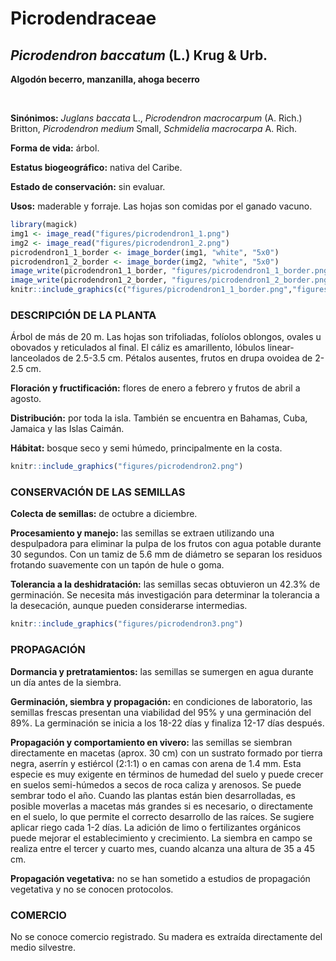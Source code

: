 # Picrodendraceae {.unnumbered}

## *Picrodendron baccatum* (L.) Krug & Urb. {#picro .unnumbered}

::: {.blackbox data-latex=""}
**Algodón becerro, manzanilla, ahoga becerro**
:::
<br>

**Sinónimos:** *Juglans baccata* L., *Picrodendron macrocarpum* (A. Rich.) Britton, *Picrodendron medium* Small, *Schmidelia macrocarpa* A. Rich.

**Forma de vida:** árbol.

**Estatus biogeográfico:** nativa del Caribe.

**Estado de conservación:** sin evaluar.

**Usos:** maderable y forraje. Las hojas son comidas por el ganado vacuno.

```r
library(magick)
img1 <- image_read("figures/picrodendron1_1.png")
img2 <- image_read("figures/picrodendron1_2.png")
picrodendron1_1_border <- image_border(img1, "white", "5x0")
picrodendron1_2_border <- image_border(img2, "white", "5x0")
image_write(picrodendron1_1_border, "figures/picrodendron1_1_border.png")
image_write(picrodendron1_2_border, "figures/picrodendron1_2_border.png")
knitr::include_graphics(c("figures/picrodendron1_1_border.png","figures/picrodendron1_2_border.png"))
```

### DESCRIPCIÓN DE LA PLANTA {.unlisted -}

Árbol de más de 20 m. Las hojas son trifoliadas, folíolos oblongos, ovales u obovados y reticulados al final. El cáliz es amarillento, lóbulos linear-lanceolados de 2.5-3.5 cm. Pétalos ausentes, frutos en drupa ovoidea de 2-2.5 cm.

**Floración y fructificación:** flores de enero a febrero y frutos de abril a agosto.

**Distribución:** por toda la isla. También se encuentra en Bahamas, Cuba, Jamaica y las Islas Caimán.

**Hábitat:** bosque seco y semi húmedo, principalmente en la costa.

```r
knitr::include_graphics("figures/picrodendron2.png")
```

### CONSERVACIÓN DE LAS SEMILLAS {.unlisted -}

**Colecta de semillas:** de octubre a diciembre.

**Procesamiento y manejo:** las semillas se extraen utilizando una despulpadora para eliminar la pulpa de los frutos con agua potable durante 30 segundos. Con un tamiz de 5.6 mm de diámetro se separan los residuos frotando suavemente con un tapón de hule o goma.

**Tolerancia a la deshidratación:** las semillas secas obtuvieron un 42.3% de germinación. Se necesita más investigación para determinar la tolerancia a la desecación, aunque pueden considerarse intermedias.

```r
knitr::include_graphics("figures/picrodendron3.png")
```

### PROPAGACIÓN {.unlisted -}

**Dormancia y pretratamientos:** las semillas se sumergen en agua durante un día antes de la siembra.

**Germinación, siembra y propagación:** en condiciones de laboratorio, las semillas frescas presentan una viabilidad del 95% y una germinación del 89%. La germinación se inicia a los 18-22 días y finaliza 12-17 días después.

**Propagación y comportamiento en vivero:** las semillas se siembran directamente en macetas (aprox. 30 cm) con un sustrato formado por tierra negra, aserrín y estiércol (2:1:1) o en camas con arena de 1.4 mm. Esta especie es muy exigente en términos de humedad del suelo y puede crecer en suelos semi-húmedos a secos de roca caliza y arenosos. Se puede sembrar todo el año. Cuando las plantas están bien desarrolladas, es posible moverlas a macetas más grandes si es necesario, o directamente en el suelo, lo que permite el correcto desarrollo de las raíces. Se sugiere aplicar riego cada 1-2 días. La adición de limo o fertilizantes orgánicos puede mejorar el establecimiento y crecimiento. La siembra en campo se realiza entre el tercer y cuarto mes, cuando alcanza una altura de 35 a 45 cm.

**Propagación vegetativa:** no se han sometido a estudios de propagación vegetativa y no se conocen protocolos.

### COMERCIO {.unlisted -}

No se conoce comercio registrado. Su madera es extraída directamente del medio silvestre.


